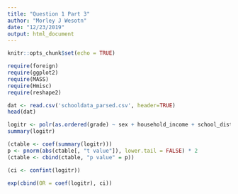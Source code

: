 ```yaml
---
title: "Question 1 Part 3"
author: "Morley J Wesotn"
date: "12/23/2019"
output: html_document
---
```


```r
knitr::opts_chunk$set(echo = TRUE)
```

```r
require(foreign)
require(ggplot2)
require(MASS)
require(Hmisc)
require(reshape2)
```
```r
dat <- read.csv('schooldata_parsed.csv', header=TRUE)
head(dat)
```


```r
logitr <- polr(as.ordered(grade) ~ sex + household_income + school_distance + tuition + attitude, data = dat, Hess=TRUE)
summary(logitr)
```
```r
(ctable <- coef(summary(logitr)))
p <- pnorm(abs(ctable[, "t value"]), lower.tail = FALSE) * 2
(ctable <- cbind(ctable, "p value" = p))
```


```r
(ci <- confint(logitr))
```

```r
exp(cbind(OR = coef(logitr), ci))

```

